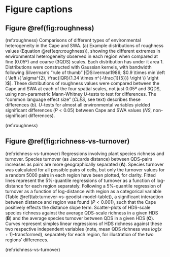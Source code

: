 \break 

# Figure captions {-}

## Figure \@ref(fig:roughness) {-}

<!--Old violin-plot-style Figure 1:-->

<!--
(ref:roughness) Comparisons of distributions of calculated environmental roughness values in the Cape and SWA, for elevation, NDVI and climatic variables (**A,B**) and edaphic variables (**C,D**).
Each row of panels within **A,C** and **B,D** illustrate the distributions for a different variable.
Violin-plots (**A,C**) of the distributions of roughness values (Z-scaled to be comparable across panels) are presented at 0.05º and 3QDS scales.
Roughness values were calculated following Equation \@ref(eq:roughness).
Areas beneath curves sum to one for each violin, and points within represent the median of each distribution.
Violin-plots were constructed with Gaussian distributions with bandwidth following Silverman's "rule of thumb" [@Silverman1986].
The degree to which Cape roughness values exceed SWA values is described by the $CLES$ (see Materials and methods).
Roughness values were found to be significantly greater in the Cape in all cases ($P < 0.05$), unless marked as non-significant (NS), following Mann-Whitney $U$ tests.
The magnitude of the ranges of Z-scaled roughness values (**B,D**) vary with spatial resolution, described here by the 95%-to-5% and 99%-to-1% interquantile ranges.
Lines connect points for illustration, and are paler for the wider quantile.
-->
<!--TODO: change IQuR in y-axes simply to "Range"-->
<!--TODO: plot jittered points on 3QDS violins, as I have seen when fiddling with PCAs that there are indeed very few points for those distributions (which is fine, but note it!)-->

<!--New jackknife-style Figure 1:-->

(ref:roughness) Comparisons of different types of environmental heterogeneity in the Cape and SWA. 
(a) Example distributions of roughness values (Equation \@ref(eqn:roughness)), showing the different extremes in environmental heterogeneity observed in each region when compared at fine (0.05º) and coarse (3QDS) scales. 
Each distribution has under it area 1. 
Distributions were constructed with Gaussian kernels, with bandwidth following Silverman's "rule of thumb" [@Silverman1986; $0.9 \times min \left ( \left \{ \sigma^{2}, \frac{IQR}{1.34 \times n^{-\frac{1}{5}}} \right \} \right )$].
These distributions of roughness values were compared between the Cape and SWA at each of the four spatial scales, not just 0.05º and 3QDS, using non-parametric Mann-Whitney $U$-tests to test for differences. 
The "common language effect size" ($CLES$, see text) describes these differences (b). 
$U$-tests for almost all environmental variables yielded significant differences ($P < 0.05$) between Cape and SWA values ($NS$, non-significant differences).

(ref:roughness)

## Figure \@ref(fig:richness-vs-turnover) {-}

(ref:richness-vs-turnover) Regressions involving plant species richness and turnover.
Species turnover (as Jaccards distance) between QDS-pairs increases as pairs are more geographically separated (**A**).
Species turnover was calculated for all possible pairs of cells, but only the turnover values for a random 5000 pairs in each region have been plotted, for clarity.
Fitted lines represent the 5%-quantile regressions of turnover as a function of log-distance for each region separately.
Following a 5%-quantile regression of turnover as a function of log-distance with region as a categorical variable (Table \@ref(tab:turnover-vs-geodist-model-table)), a significant interaction between distance and region was found ($P < 0.001$), such that the Cape positively effects the distance slope term.
Scatter-plots of HDS-scale species richness against the average QDS-scale richness in a given HDS (**B**) and the average species turnover between QDS in a given HDS (**C**).
Curves represent simples linear regressions of HDS richness against these two respective independent variables (note, mean QDS richness was $log(x + 1)$-transformed), separately for each region, for illustration of the two regions' differences.
<!--TODO: add panel label C-->

(ref:richness-vs-turnover)

<!--
```r
knitr::include_graphics(here::here("figures/richness-vs-turnover-3QDS.png"))
```

(ref:richness-vs-turnover-3QDS) [Same as \@ref(fig:richness-vs-turnover)B,C, but for 3QDS, not HDS, as the focal scale.]

(ref:richness-vs-turnover-3QDS)
-->
